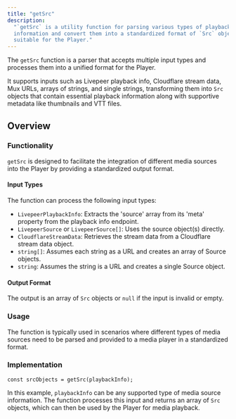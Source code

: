 ```yaml
---
title: "getSrc"
description:
  "`getSrc` is a utility function for parsing various types of playback
  information and convert them into a standardized format of `Src` objects
  suitable for the Player."
---
```


The `getSrc` function is a parser that accepts multiple input types and
processes them into a unified format for the Player.

It supports inputs such as Livepeer playback info, Cloudflare stream data, Mux
URLs, arrays of strings, and single strings, transforming them into `Src`
objects that contain essential playback information along with supportive
metadata like thumbnails and VTT files.

## Overview

### Functionality

`getSrc` is designed to facilitate the integration of different media sources
into the Player by providing a standardized output format.

#### Input Types

The function can process the following input types:

- `LivepeerPlaybackInfo`: Extracts the 'source' array from its 'meta' property
  from the playback info endpoint.
- `LivepeerSource` or `LivepeerSource[]`: Uses the source object(s) directly.
- `CloudflareStreamData`: Retrieves the stream data from a Cloudflare stream
  data object.
- `string[]`: Assumes each string as a URL and creates an array of Source
  objects.
- `string`: Assumes the string is a URL and creates a single Source object.

#### Output Format

The output is an array of `Src` objects or `null` if the input is invalid or
empty.

### Usage

The function is typically used in scenarios where different types of media
sources need to be parsed and provided to a media player in a standardized
format.

### Implementation

```tsx
const srcObjects = getSrc(playbackInfo);
```

In this example, `playbackInfo` can be any supported type of media source
information. The function processes this input and returns an array of `Src`
objects, which can then be used by the Player for media playback.
